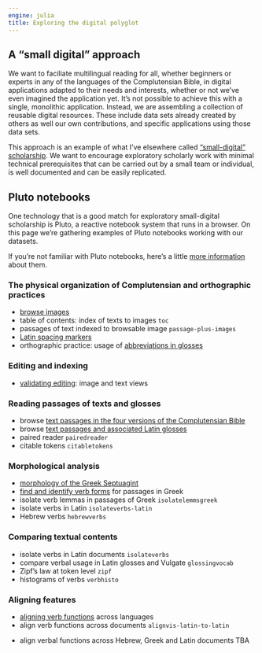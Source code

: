 ```yaml
---
engine: julia
title: Exploring the digital polyglot
---
```



## A "small digital" approach

We want to faciliate multilingual reading for all, whether beginners or experts in any of the languages of the Complutensian Bible, in digital applications adapted to their needs and interests, whether or not we've even imagined the application yet. It's not possible to achieve this with a single, monolithic application. Instead, we are assembling a collection of reusable digital resources. These include data sets already created by others as well our own contributions, and specific applications using those data sets.  
   

This approach is an example of what I've elsewhere called ["small-digital" scholarship](https://neelsmith.quarto.pub/posts/2024-10-28-small-digital/index.html). We want to encourage exploratory scholarly work with minimal technical prerequisites that can be carried out by a small team or individual, is well documented and can be easily replicated.



## Pluto notebooks

One technology that is a good match for exploratory small-digital scholarship is Pluto, a reactive notebook system that runs in a browser. On this page we're gathering examples of Pluto notebooks working with our datasets.

:::{.callout-note title="Pluto"}
If you're not familiar with Pluto notebooks, here's a little  [more information](./pluto/) about them.
:::


### The physical organization of Complutensian and orthographic practices

- [browse images](./imagebrowsing/)
- table of contents: index of texts to images `toc`
- passages of text indexed to browsable image `passage-plus-images`
- [Latin spacing markers](./spacing-markers-latin/)
- orthographic practice: usage of [abbreviations in glosses](./abbreviations/)


### Editing and indexing

- [validating editing](./validation/): image and text views



### Reading passages of texts and glosses

- browse [text passages in the four versions of the Complutensian Bible](./alignedpassages/)
- browse [text passages and associated Latin glosses](./aligned-with-glosses/)
- paired reader `pairedreader`
- citable tokens `citabletokens`


### Morphological analysis


- [morphology of the Greek Septuagint](./greek-morphology/)
- [find and identify verb forms](./greek-verbs/) for passages in Greek 
- isolate verb lemmas in passages of Greek `isolatelemmsgreek`
- isolate verbs in Latin `isolateverbs-latin`
- Hebrew verbs `hebrewverbs`

### Comparing  textual contents


- isolate verbs in Latin documents `isolateverbs`
- compare verbal usage in Latin glosses and Vulgate `glossingvocab`
- Zipf's law at token level `zipf`
- histograms of verbs `verbhisto`


### Aligning features

- [aligning verb functions](./align-verbs-multilingual/) across languages
- align verb functions across documents `alignvis-latin-to-latin`

:::{.callout-important title="TBA"}
- align verbal functions across Hebrew, Greek and Latin documents TBA
:::


